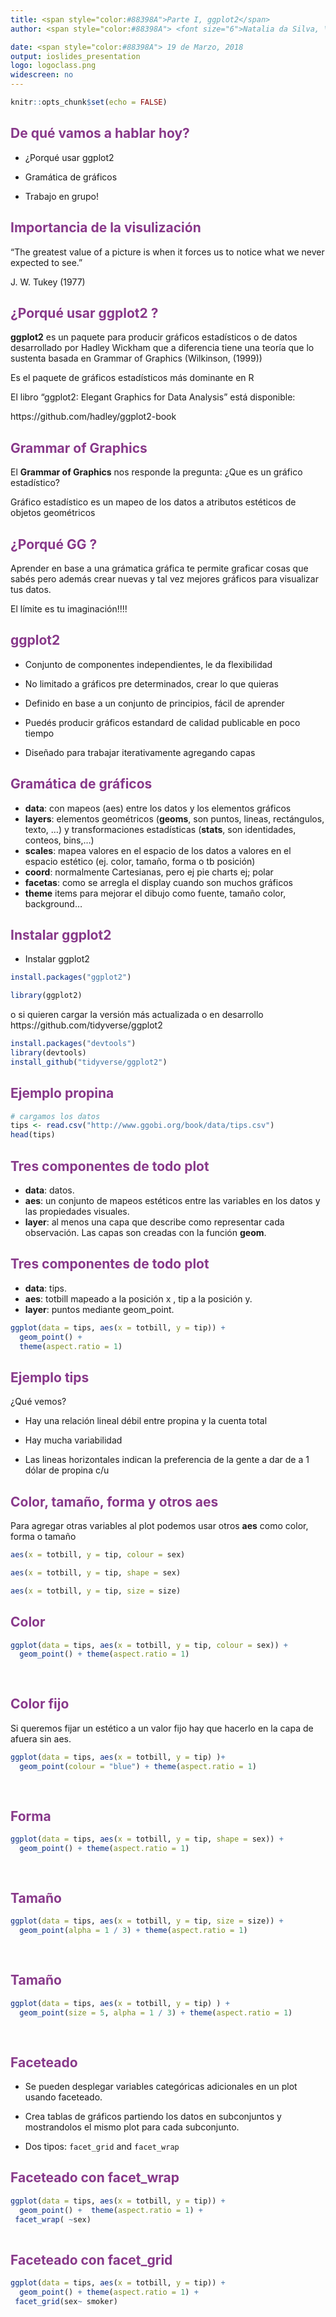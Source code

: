 ```yaml
---
title: <span style="color:#88398A">Parte I, ggplot2</span>
author: <span style="color:#88398A"> <font size="6">Natalia da Silva, \@STA_NT</span></font>

date: <span style="color:#88398A"> 19 de Marzo, 2018
output: ioslides_presentation
logo: logoclass.png
widescreen: no
---
```


 <style>
 .title-slide {
     background-image: url(logo.png);
     background-repeat: no-repeat;
     padding:40px;
     background-position: 90% 80%;
     background-size: 200px 200px;
   }
   </style>
```r
knitr::opts_chunk$set(echo = FALSE)
```

## <span style="color:#88398A"> De qué vamos a hablar hoy?</span> 

- ¿Porqué usar ggplot2 

- Gramática de gráficos

- Trabajo en grupo!


## <span style="color:#88398A">Importancia de la visulización</span> 

"The greatest value of a picture is when it forces us to notice what we never expected to see."

J. W. Tukey (1977)

## <span style="color:#88398A"> ¿Porqué usar ggplot2 ?</span>

**ggplot2** es un paquete para producir gráficos estadísticos o de datos desarrollado por  Hadley Wickham que a diferencia tiene una teoría que lo sustenta basada en Grammar of Graphics (Wilkinson, (1999))

 Es el paquete de gráficos estadísticos más dominante en R

El libro "ggplot2: Elegant Graphics for Data Analysis" está disponible:

 https://github.com/hadley/ggplot2-book
 
 
## <span style="color:#88398A"> Grammar of Graphics </span>

El **Grammar of Graphics** nos responde la pregunta:
 ¿Que es un gráfico estadístico?

Gráfico estadístico es un mapeo de los datos a atributos estéticos de objetos geométricos

## <span style="color:#88398A">¿Porqué GG ? </span>

 Aprender en base a una grámatica gráfica te permite graficar cosas que sabés pero además crear nuevas y tal vez mejores gráficos para visualizar tus datos.

El límite es tu imaginación!!!!

## <span style="color:#88398A">ggplot2 </span>


- Conjunto de componentes independientes, le da flexibilidad

- No limitado a gráficos pre determinados, crear lo que quieras

- Definido en base a un conjunto de principios, fácil de aprender

- Puedés producir gráficos estandard de calidad publicable en poco tiempo

- Diseñado para trabajar iterativamente agregando capas


## <span style="color:#88398A">Gramática de gráficos </span>

- **data**: con mapeos (aes) entre los datos y los elementos gráficos
- **layers**: elementos geométricos (**geoms**, son puntos, lineas, rectángulos, texto, ...) y transformaciones estadísticas (**stats**, son identidades, conteos, bins,...)
- **scales**: mapea valores en el espacio de los datos a valores en el espacio estético (ej. color, tamaño, forma o tb posición) 
- **coord**: normalmente Cartesianas, pero ej pie charts ej; polar
- **facetas**: como se arregla el display cuando son muchos gráficos 
- **theme** items para mejorar el dibujo como fuente, tamaño color, background...


## <span style="color:#88398A">Instalar ggplot2</span>

- Instalar ggplot2

```r
install.packages("ggplot2") 
```
```r
library(ggplot2) 
```

o si quieren cargar la versión más actualizada o en desarrollo
https://github.com/tidyverse/ggplot2

```r
install.packages("devtools")
library(devtools)
install_github("tidyverse/ggplot2")
```

## <span style="color:#88398A"> Ejemplo propina </span>

```r
# cargamos los datos 
tips <- read.csv("http://www.ggobi.org/book/data/tips.csv")
head(tips)
```


## <span style="color:#88398A"> Tres componentes de todo plot </span>

- **data**: datos. 
- **aes**: un conjunto de mapeos estéticos entre las variables en los datos y las propiedades visuales. 
- **layer**: al menos una capa que describe como representar cada observación. Las capas son creadas con la función **geom**.

## <span style="color:#88398A">Tres componentes de todo plot</span>
- **data**: tips.
- **aes**: totbill mapeado a la posición x , tip a la posición y.
-  **layer**: puntos mediante geom_point.
```r
ggplot(data = tips, aes(x = totbill, y = tip)) +  
  geom_point() +
  theme(aspect.ratio = 1)

```

## <span style="color:#88398A">Ejemplo tips</span>
 
 ¿Qué vemos?

 - Hay una relación lineal débil entre propina y la cuenta total

 - Hay mucha variabilidad

- Las lineas horizontales indican la preferencia de la gente a dar de a 1 dólar de propina c/u


## <span style="color:#88398A">Color, tamaño, forma y otros aes</span>

Para agregar otras variables al plot podemos usar otros **aes** como color, forma o tamaño

```r
aes(x = totbill, y = tip, colour = sex)

aes(x = totbill, y = tip, shape = sex)

aes(x = totbill, y = tip, size = size)
```

## <span style="color:#88398A">Color </span>

```r

ggplot(data = tips, aes(x = totbill, y = tip, colour = sex)) +
  geom_point() + theme(aspect.ratio = 1)
   
 
```

## <span style="color:#88398A">Color fijo </span>
Si queremos fijar un estético a un valor fijo hay que hacerlo en la capa de afuera sin aes.

```r

ggplot(data = tips, aes(x = totbill, y = tip) )+
  geom_point(colour = "blue") + theme(aspect.ratio = 1)
   
 
```

## <span style="color:#88398A">Forma </span>

```r

ggplot(data = tips, aes(x = totbill, y = tip, shape = sex)) +
  geom_point() + theme(aspect.ratio = 1)
   
 
```

## <span style="color:#88398A">Tamaño</span>

```r

ggplot(data = tips, aes(x = totbill, y = tip, size = size)) +
  geom_point(alpha = 1 / 3) + theme(aspect.ratio = 1)
   
 
```

## <span style="color:#88398A">Tamaño</span>

```r

ggplot(data = tips, aes(x = totbill, y = tip) ) +
  geom_point(size = 5, alpha = 1 / 3) + theme(aspect.ratio = 1)
   
 
```



## <span style="color:#88398A">Faceteado</span>

- Se pueden desplegar variables categóricas adicionales en un plot  usando faceteado.

- Crea tablas de gráficos partiendo los datos en subconjuntos y mostrandolos el mismo plot para cada subconjunto.

- Dos tipos:  `facet_grid` and `facet_wrap`


## <span style="color:#88398A">Faceteado con facet_wrap </span>

```r
ggplot(data = tips, aes(x = totbill, y = tip)) +
  geom_point() +  theme(aspect.ratio = 1) +
 facet_wrap( ~sex)
 
```

## <span style="color:#88398A">Faceteado con facet_grid </span>

```r
ggplot(data = tips, aes(x = totbill, y = tip)) +
  geom_point() + theme(aspect.ratio = 1) +
 facet_grid(sex~ smoker)
 
```

